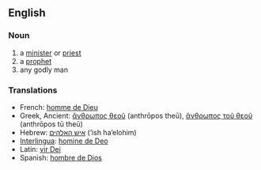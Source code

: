 ==English==

===Noun===
{{en-noun|sg=[[man]] [[of]] [[God]]|men of God}}

# a [[minister]] or [[priest]]
# a [[prophet]]
# any godly man

===Translations===
*French: [[homme de Dieu]]
*Greek, Ancient: [[ἄνθρωπος θεοῦ]] (anthrōpos theū), [[ἄνθρωπος τοῦ θεοῦ]] (anthrōpos tū theū)
*Hebrew: [[איש האלהים]] (’ish ha’elohim) <!-- this may not be Modern Hebrew; if so, mark it -->
*[[Interlingua]]: [[homine de Deo]]
*Latin: [[vir Dei]]
*Spanish: [[hombre de Dios]]